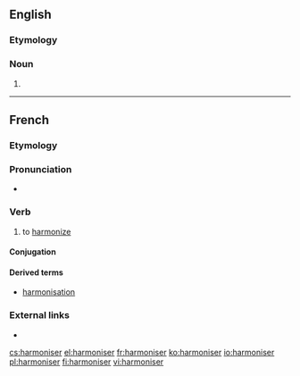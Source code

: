 ==English==

===Etymology===
{{suffix|harmonise|er|lang=en}}

===Noun===
{{en-noun}}

# {{standard spelling of|from=non-Oxford British spelling|harmonizer}}

----

==French==

===Etymology===
{{suffix|harmonie|iser|lang=fr}}

===Pronunciation===
* {{audio|Fr-harmoniser.ogg|Audio|lang=fr}}

===Verb===
{{fr-verb}}

# to [[harmonize]]

====Conjugation====
{{fr-conj-er|harmonis|avoir}}

====Derived terms====
* [[harmonisation]]

===External links===
* {{R:TLFi}}

[[cs:harmoniser]]
[[el:harmoniser]]
[[fr:harmoniser]]
[[ko:harmoniser]]
[[io:harmoniser]]
[[pl:harmoniser]]
[[fi:harmoniser]]
[[vi:harmoniser]]